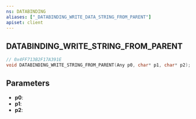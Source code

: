 ```yaml
---
ns: DATABINDING
aliases: ["_DATABINDING_WRITE_DATA_STRING_FROM_PARENT"]
apiset: client
---
```

## DATABINDING_WRITE_STRING_FROM_PARENT

```c
// 0x4FF713B2F17A391E
void DATABINDING_WRITE_STRING_FROM_PARENT(Any p0, char* p1, char* p2);
```


## Parameters
* **p0**:
* **p1**:
* **p2**: